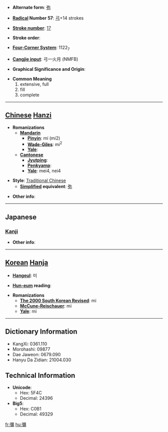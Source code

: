 * '''Alternate form''': [[弥]]

* '''[[Wiktionary:Chinese radical index| Radical]] Number 57''': [[Wiktionary:Chinese radical index 弓|弓]]+14 strokes

* '''[[Wiktionary:Chinese total strokes index|Stroke number]]''': [[Wiktionary:Chinese total strokes index 17|17]]

* '''Stroke order''': 

* '''[[Wiktionary:Chinese four corner index|Four-Corner System]]''': 1122<sub>7</sub>

* '''[[Wiktionary:Chinese Cangjie index|Cangjie input]]''': 弓一火月 (NMFB)

* '''Graphical Significance and Origin''': 

* '''Common Meaning'''
*#extensive, full
*# fill
*# complete


----

== [[Chinese]] [[Hanzi]] ==

* '''Romanizations'''
** '''[[Mandarin]]'''
*** '''[[Pinyin]]''': mí (mi2)
*** '''[[Wade-Giles]]''': mi<sup>2</sup>
*** '''[[Yale]]''': 
** '''[[Cantonese]]'''
*** '''[[Jyutping]]''':
*** '''[[Penkyamp]]''': 
*** '''[[Yale]]''': mei4, nei4

* '''Style''': [[Traditional Chinese]] 
** '''[[Simplified Chinese|Simplified]] equivalent''': [[弥]]

* '''Other info''': 

----

==Japanese==
===[[Kanji]]===
{{kanji|on readings=[[び]] (bi), [[み]] (mi), [[げい]] (gei)
|kun readings=[[ひさしい]] (hisashii), [[わたる]] (wataru), [[あまねし]] (amaneshi)
}}

* '''Other info''':  

----

== [[Korean]] [[Hanja]] ==

* '''[[Hangeul]]''': 미

* '''[[Hun-eum]] reading''': 

* '''Romanizations'''
** '''[[The 2000 South Korean Revised Romanization|The 2000 South Korean Revised]]''': mi
** '''[[McCune-Reischauer]]''': mi
** '''[[Yale]]''': mi

----

== Dictionary Information ==

* KangXi: 0361.110
* Morohashi: 09877
* Dae Jaweon: 0679.090
* Hanyu Da Zidian: 21004.030

== Technical Information ==

* '''Unicode''':
** Hex: 5F4C
** Decimal: 24396
* '''Big5''':
** Hex: C0B1
** Decimal: 49329

[[fr:彌]]
[[hu:彌]]
